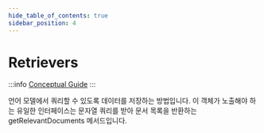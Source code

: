 ```yaml
---
hide_table_of_contents: true
sidebar_position: 4
---
```



# Retrievers

:::info
[Conceptual Guide](https://docs.langchain.com/docs/components/indexing/retriever)
:::

언어 모델에서 쿼리할 수 있도록 데이터를 저장하는 방법입니다. 이 객체가 노출해야 하는 유일한 인터페이스는 문자열 쿼리를 받아 문서 목록을 반환하는 getRelevantDocuments 메서드입니다.

<DocCardList />
